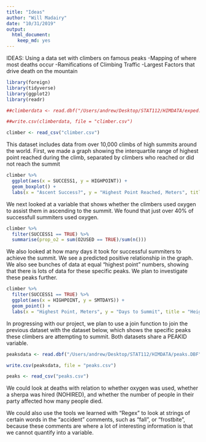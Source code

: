 ```yaml
---
title: "Ideas"
author: "Will Madairy"
date: "10/31/2019"
output: 
  html_document:
    keep_md: yes
---
```


IDEAS:
Using a data set with climbers on famous peaks
-Mapping of where most deaths occur
-Ramifications of Climbing Traffic
-Largest Factors that drive death on the mountain

```r
library(foreign)
library(tidyverse)
library(ggplot2)
library(readr)
```

```r
##climberdata <- read.dbf("/Users/andrew/Desktop/STAT112/HIMDATA/exped.DBF")
```

```r
##write.csv(climberdata, file = "climber.csv")
```

```r
climber <- read_csv("climber.csv")
```

This dataset includes data from over 10,000 climbs of high summits around the world. First, we made a graph showing the interquartile range of highest point reached during the climb, separated by climbers who reached or did not reach the summit
```r
climber %>%
  ggplot(aes(x = SUCCESS1, y = HIGHPOINT)) +
  geom_boxplot() +
  labs(x = "Ascent Success?", y = "Highest Point Reached, Meters", title = "How Far Did Climbers Make It?", subtitle = "based on success or failure of summit")
```

We next looked at a variable that shows whether the climbers used oxygen to assist them in ascending to the summit. We found that just over 40% of successfull summiters used oxygen.
```r
climber %>%
  filter(SUCCESS1 == TRUE) %>%
  summarise(prop_o2 = sum(O2USED == TRUE)/sum(n()))
```

We also looked at how many days it took for successful summiters to achieve the summit. We see a predicted positive relationship in the graph. We also see bunches of data at equal "highest point" numbers, showing that there is lots of data for these specific peaks. We plan to investigate these peaks further.
```r
climber %>%
  filter(SUCCESS1 == TRUE) %>%
  ggplot(aes(x = HIGHPOINT, y = SMTDAYS)) +
  geom_point() +
  labs(x = "Highest Point, Meters", y = "Days to Summit", title = "Height of Summit vs. How Long it Took to Summit", subtitle = "data filtered so summmit success = TRUE")
```

In progressing with our project, we plan to use a join function to join the previous dataset with the dataset below, which shows the specific peaks these climbers are attempting to summit. Both datasets share a PEAKID variable.
```r
peaksdata <- read.dbf("/Users/andrew/Desktop/STAT112/HIMDATA/peaks.DBF")
```

```r
write.csv(peaksdata, file = "peaks.csv")
```

```r
peaks <- read_csv("peaks.csv")
```


We could look at deaths with relation to whether oxygen was used, whether a sherpa was hired (NOHIRED), and whether the number of people in their party affected how many people died.

We could also use the tools we learned with "Regex" to look at strings of certain words in the "accident" comments, such as "fall", or "frostbite", because these comments are where a lot of interesting information is that we cannot quantify into a variable. 

